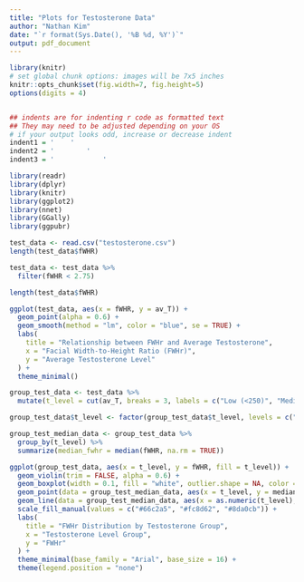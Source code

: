 ```yaml
---
title: "Plots for Testosterone Data"
author: "Nathan Kim"
date: "`r format(Sys.Date(), '%B %d, %Y')`"
output: pdf_document
---
```



```r
library(knitr)
# set global chunk options: images will be 7x5 inches
knitr::opts_chunk$set(fig.width=7, fig.height=5)
options(digits = 4)


## indents are for indenting r code as formatted text
## They may need to be adjusted depending on your OS
# if your output looks odd, increase or decrease indent
indent1 = '    '
indent2 = '        '
indent3 = '            '
```

```r
library(readr)
library(dplyr)
library(knitr)
library(ggplot2)
library(nnet)
library(GGally)
library(ggpubr)
```

```r
test_data <- read.csv("testosterone.csv")
length(test_data$fWHR)

test_data <- test_data %>%
  filter(fWHR < 2.75)

length(test_data$fWHR)
```

```r
ggplot(test_data, aes(x = fWHR, y = av_T)) +
  geom_point(alpha = 0.6) +
  geom_smooth(method = "lm", color = "blue", se = TRUE) +
  labs(
    title = "Relationship between FWHr and Average Testosterone",
    x = "Facial Width-to-Height Ratio (FWHr)",
    y = "Average Testosterone Level"
  ) +
  theme_minimal()
```

```r
group_test_data <- test_data %>%
  mutate(t_level = cut(av_T, breaks = 3, labels = c("Low (<250)", "Medium (250 - 750)", "High (>750)")))

group_test_data$t_level <- factor(group_test_data$t_level, levels = c("Low (<250)", "Medium (250 - 750)", "High (>750)"))

group_test_median_data <- group_test_data %>%
  group_by(t_level) %>%
  summarize(median_fwhr = median(fWHR, na.rm = TRUE))

ggplot(group_test_data, aes(x = t_level, y = fWHR, fill = t_level)) +
  geom_violin(trim = FALSE, alpha = 0.6) +
  geom_boxplot(width = 0.1, fill = "white", outlier.shape = NA, color = "black") +
  geom_point(data = group_test_median_data, aes(x = t_level, y = median_fwhr), color = "red", size = 3) +
  geom_line(data = group_test_median_data, aes(x = as.numeric(t_level), y = median_fwhr), group = 1, color = "red", linetype = "dashed") +
  scale_fill_manual(values = c("#66c2a5", "#fc8d62", "#8da0cb")) +
  labs(
    title = "FWHr Distribution by Testosterone Group",
    x = "Testosterone Level Group",
    y = "FWHr"
  ) +
  theme_minimal(base_family = "Arial", base_size = 16) +
  theme(legend.position = "none")
```




